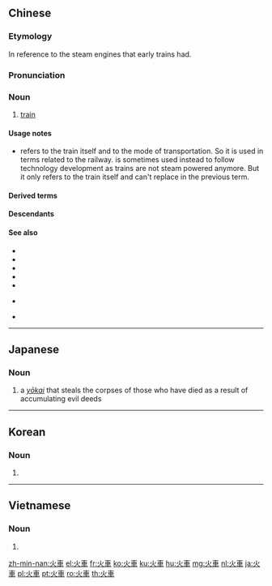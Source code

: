 {{also|火车}}
==Chinese==
{{zh-forms|s=火车|lit=fire vehicle}}

===Etymology===
In reference to the steam engines that early trains had.

===Pronunciation===
{{zh-pron
|m=huǒchē,er=y
|c=fo2 ce1
|c-t=fo2 cie1
|g='fo3 ca1
|h=pfs=fó-chhâ;gd=fo3 ca1
|j=hue2 ce1
|md=huōi-chiă
|mn=xm,tp,mg,hc:hé-chhia/qz,lk,sx,km,hc:hér-chhia/zz,kh,tn,yl,tc:hóe-chhia
|mn-t=huê2 cia1
|w=2hu tsho
|x=ho3 che1
|ma=y
|cat=n
}}

===Noun===
{{zh-noun}}

# [[train]] {{zh-mw|m:列|c:架|m:節|m,c:班|m:趟}}
#: {{zh-x|我 坐 火車 去 ^上海。|I am going to Shanghai by '''train'''.}}

====Usage notes====
* {{lang|zh|火車／火车}} refers to the train itself and to the mode of transportation. So it is used in terms related to the railway. {{zh-l|列車}} is sometimes used instead to follow technology development as trains are not steam powered anymore. But it only refers to the train itself and can't replace {{lang|zh|火車／火车}} in the previous term.

====Derived terms====
{{zh-der|火車站:train station|火車票:train ticket|火車頭:locomotive|氣墊火車|火車頭工業|磁浮火車}}

====Descendants====
{{CJKV||||hỏa xa}}

====See also====
* {{zh-l|地鐵}}
* {{zh-l|動車}}
* {{zh-l|高鐵}}
* {{zh-l|列車}}
* {{zh-l|鐵路}}
* {{qualifier|Japanese}} {{ja-r|火車|かしゃ}}
* {{qualifier|Korean}} {{ko-l|화차|火車}}

----

==Japanese==
{{ja-kanjitab|か|しゃ|yomi=on}}
{{wikipedia|Kasha (folklore)|Kasha}}

===Noun===
{{ja-noun|かしゃ}}

# a ''[[yōkai]]'' that steals the corpses of those who have died as a result of accumulating evil deeds

----

==Korean==
{{wikipedia|Hwacha}}
{{ko-hanjatab}}

===Noun===
{{ko-noun|hangeul=화차}}

# {{ko-hanja form of|화차|[[hwacha]]}}

----

==Vietnamese==
{{vi-hantutab}}

===Noun===
{{vi-hantu}}

# {{han tu form of|hỏa xa|[[train]]}}

[[zh-min-nan:火車]]
[[el:火車]]
[[fr:火車]]
[[ko:火車]]
[[ku:火車]]
[[hu:火車]]
[[mg:火車]]
[[nl:火車]]
[[ja:火車]]
[[pl:火車]]
[[pt:火車]]
[[ro:火車]]
[[th:火車]]